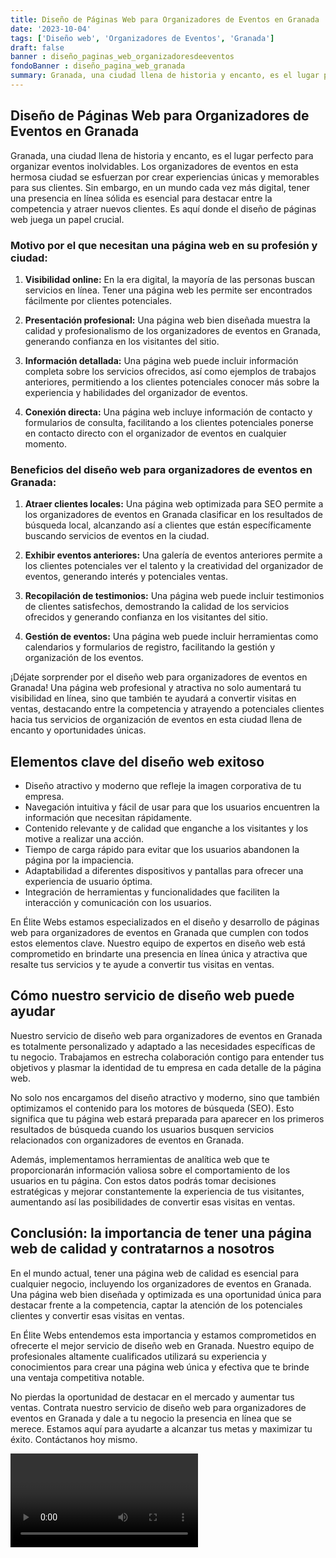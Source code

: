 ```yaml
---
title: Diseño de Páginas Web para Organizadores de Eventos en Granada
date: '2023-10-04'
tags: ['Diseño web', 'Organizadores de Eventos', 'Granada']
draft: false
banner : diseño_paginas_web_organizadoresdeeventos
fondoBanner : diseño_pagina_web_granada
summary: Granada, una ciudad llena de historia y encanto, es el lugar perfecto para organizar eventos inolvidables. Los organizadores de eventos en esta hermosa ciudad se esfuerzan por crear experiencias únicas y memorables para sus clientes. Sin embargo, en un mundo cada vez más digital, tener una presencia en línea sólida es esencial para destacar entre la competencia y atraer nuevos clientes. Es aquí donde el diseño de páginas web juega un papel crucial.
---
```


## Diseño de Páginas Web para Organizadores de Eventos en Granada

Granada, una ciudad llena de historia y encanto, es el lugar perfecto para organizar eventos inolvidables. Los organizadores de eventos en esta hermosa ciudad se esfuerzan por crear experiencias únicas y memorables para sus clientes. Sin embargo, en un mundo cada vez más digital, tener una presencia en línea sólida es esencial para destacar entre la competencia y atraer nuevos clientes. Es aquí donde el diseño de páginas web juega un papel crucial.

### Motivo por el que necesitan una página web en su profesión y ciudad:

1. **Visibilidad online:** En la era digital, la mayoría de las personas buscan servicios en línea. Tener una página web les permite ser encontrados fácilmente por clientes potenciales.

2. **Presentación profesional:** Una página web bien diseñada muestra la calidad y profesionalismo de los organizadores de eventos en Granada, generando confianza en los visitantes del sitio.

3. **Información detallada:** Una página web puede incluir información completa sobre los servicios ofrecidos, así como ejemplos de trabajos anteriores, permitiendo a los clientes potenciales conocer más sobre la experiencia y habilidades del organizador de eventos.

4. **Conexión directa:** Una página web incluye información de contacto y formularios de consulta, facilitando a los clientes potenciales ponerse en contacto directo con el organizador de eventos en cualquier momento.

### Beneficios del diseño web para organizadores de eventos en Granada:

1. **Atraer clientes locales:** Una página web optimizada para SEO permite a los organizadores de eventos en Granada clasificar en los resultados de búsqueda local, alcanzando así a clientes que están específicamente buscando servicios de eventos en la ciudad.

2. **Exhibir eventos anteriores:** Una galería de eventos anteriores permite a los clientes potenciales ver el talento y la creatividad del organizador de eventos, generando interés y potenciales ventas.

3. **Recopilación de testimonios:** Una página web puede incluir testimonios de clientes satisfechos, demostrando la calidad de los servicios ofrecidos y generando confianza en los visitantes del sitio.

4. **Gestión de eventos:** Una página web puede incluir herramientas como calendarios y formularios de registro, facilitando la gestión y organización de los eventos.

¡Déjate sorprender por el diseño web para organizadores de eventos en Granada! Una página web profesional y atractiva no solo aumentará tu visibilidad en línea, sino que también te ayudará a convertir visitas en ventas, destacando entre la competencia y atrayendo a potenciales clientes hacia tus servicios de organización de eventos en esta ciudad llena de encanto y oportunidades únicas.

<GifSeo />

<Cta />

## Elementos clave del diseño web exitoso

- Diseño atractivo y moderno que refleje la imagen corporativa de tu empresa.
- Navegación intuitiva y fácil de usar para que los usuarios encuentren la información que necesitan rápidamente.
- Contenido relevante y de calidad que enganche a los visitantes y los motive a realizar una acción.
- Tiempo de carga rápido para evitar que los usuarios abandonen la página por la impaciencia.
- Adaptabilidad a diferentes dispositivos y pantallas para ofrecer una experiencia de usuario óptima.
- Integración de herramientas y funcionalidades que faciliten la interacción y comunicación con los usuarios.

En Élite Webs estamos especializados en el diseño y desarrollo de páginas web para organizadores de eventos en Granada que cumplen con todos estos elementos clave. Nuestro equipo de expertos en diseño web está comprometido en brindarte una presencia en línea única y atractiva que resalte tus servicios y te ayude a convertir tus visitas en ventas.

## Cómo nuestro servicio de diseño web puede ayudar

Nuestro servicio de diseño web para organizadores de eventos en Granada es totalmente personalizado y adaptado a las necesidades específicas de tu negocio. Trabajamos en estrecha colaboración contigo para entender tus objetivos y plasmar la identidad de tu empresa en cada detalle de la página web.

No solo nos encargamos del diseño atractivo y moderno, sino que también optimizamos el contenido para los motores de búsqueda (SEO). Esto significa que tu página web estará preparada para aparecer en los primeros resultados de búsqueda cuando los usuarios busquen servicios relacionados con organizadores de eventos en Granada.

Además, implementamos herramientas de analítica web que te proporcionarán información valiosa sobre el comportamiento de los usuarios en tu página. Con estos datos podrás tomar decisiones estratégicas y mejorar constantemente la experiencia de tus visitantes, aumentando así las posibilidades de convertir esas visitas en ventas.

## Conclusión: la importancia de tener una página web de calidad y contratarnos a nosotros

En el mundo actual, tener una página web de calidad es esencial para cualquier negocio, incluyendo los organizadores de eventos en Granada. Una página web bien diseñada y optimizada es una oportunidad única para destacar frente a la competencia, captar la atención de los potenciales clientes y convertir esas visitas en ventas.

En Élite Webs entendemos esta importancia y estamos comprometidos en ofrecerte el mejor servicio de diseño web en Granada. Nuestro equipo de profesionales altamente cualificados utilizará su experiencia y conocimientos para crear una página web única y efectiva que te brinde una ventaja competitiva notable.

No pierdas la oportunidad de destacar en el mercado y aumentar tus ventas. Contrata nuestro servicio de diseño web para organizadores de eventos en Granada y dale a tu negocio la presencia en línea que se merece. Estamos aquí para ayudarte a alcanzar tus metas y maximizar tu éxito. Contáctanos hoy mismo.

<Video />

<CtaBot job='Organizadores de Eventos' city='Granada'/>

<Gmaps query='Granada+españa+maps' />